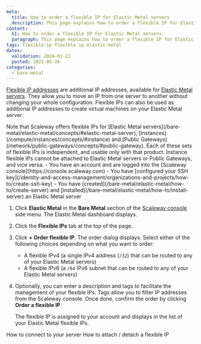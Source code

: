 ```yaml
---
meta:
  title: How to order a flexible IP for Elastic Metal servers
  description: This page explains how to order a flexible IP for Elastic Metal servers
content:
  h1: How to order a flexible IP for Elastic Metal servers
  paragraph: This page explains how to order a flexible IP for Elastic Metal servers
tags: flexible-ip flexible ip elastic-metal
dates:
  validation: 2024-01-22
  posted: 2021-05-26
categories:
  - bare-metal
---
```


[Flexible IP addresses](/bare-metal/elastic-metal/concepts/#flexible-ip) are additional IP addresses, available for [Elastic Metal servers](https://www.scaleway.com/en/elastic-metal/). They allow you to move an IP from one server to another without changing your whole configuration. Flexible IPs can also be used as additional IP addresses to create virtual machines on your Elastic Metal server.

<Macro id="iam-requirements" />

<Message type="important">
  Note that Scaleway offers flexible IPs for [Elastic Metal servers](/bare-metal/elastic-metal/concepts/#elastic-metal-server), [Instances](/compute/instances/concepts/#instance) and [Public Gateways](/network/public-gateways/concepts/#public-gateway). Each of these sets of flexible IPs is independent, and usable only with that product. Instance flexible IPs cannot be attached to Elastic Metal servers or Public Gateways, and vice versa.
</Message>

<Message type="requirement">
  - You have an account and are logged into the [Scaleway console](https://console.scaleway.com)
  - You have [configured your SSH key](/identity-and-access-management/organizations-and-projects/how-to/create-ssh-key)
  - You have [created](/bare-metal/elastic-metal/how-to/create-server) and [installed](/bare-metal/elastic-metal/how-to/install-server) an Elastic Metal server
</Message>

1. Click **Elastic Metal** in the **Bare Metal** section of the [Scaleway console](https://console.scaleway.com) side menu. The Elastic Metal dashboard displays.
2. Click the **Flexible IPs** tab at the top of the page.
3. Click **+ Order flexible IP**. The order dialog displays. Select either of the following choices depending on what you want to order:
    * A flexible IPv4 (a single IPv4 address (`/32`) that can be routed to any of your Elastic Metal servers)
    * A flexible IPv6 (a `/64` IPv6 subnet that can be routed to any of your Elastic Metal servers)
4. Optionally, you can enter a description and tags to facilitate the management of your flexible IPs. Tags allow you to filter IP addresses from the Scaleway console. Once done, confirm the order by clicking **Order a flexible IP**.

    The flexible IP is assigned to your account and displays in the list of your Elastic Metal flexible IPs.


<Navigation title="See also">
  <PreviousButton to="/bare-metal/elastic-metal/how-to/connect-to-server/">How to connect to your server</PreviousButton>
  <NextButton to="/bare-metal/elastic-metal/how-to/attach-detach-flexible-ip/">How to attach / detach a flexible IP</NextButton>
</Navigation>
